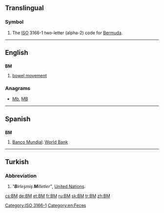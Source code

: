 {{also|.bm|bm.}}
==Translingual==

===Symbol===
{{head|mul|symbol}}
# The [[ISO]] 3166-1 two-letter (alpha-2) code for [[Bermuda]].

[[Category:ISO 3166-1]]
----

==English==

==={{initialism}}===
'''BM'''

# [[bowel movement]]

===Anagrams===
* [[Mb#English|Mb]], [[MB#English|MB]]

[[Category:en:Feces]]
----

==Spanish==

==={{abbreviation|es}}===
'''BM'''

# [[Banco Mundial]]: [[World Bank]]

----

==Turkish==

===Abbreviation===
{{abbreviation|tr}}

# ''"'''B'''irleşmiş '''M'''illetler"'', [[United Nations]].

[[cs:BM]]
[[de:BM]]
[[et:BM]]
[[fr:BM]]
[[ru:BM]]
[[sk:BM]]
[[tr:BM]]
[[zh:BM]]